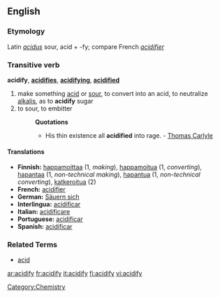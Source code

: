 ==English==
===Etymology===
Latin ''[[acidus]]'' sour, acid + -fy; compare French ''[[acidifier]]''
===Transitive verb===
'''acidify''', '''[[acidifies]]''', '''[[acidifying]]''', '''[[acidified]]'''

# make something [[acid]] or [[sour]], to convert into an acid, to neutralize [[alkalis]], as to '''acidify''' sugar
# to sour, to embitter
#:'''Quotations'''
#:*His thin existence all '''acidified''' into rage. - [[Thomas Carlyle]]

====Translations====
* '''Finnish:''' [[happamoittaa]] (1, ''making''), [[happamoitua]] (1, ''converting''), [[hapantaa]] (1, ''non-technical making''), [[hapantua]] (1, ''non-technical converting''), [[katkeroitua]] (2)
* '''French:''' [[acidifier]]
* '''German:''' [[Säuern sich]]
* '''Interlingua:''' [[acidificar]]
* '''Italian:''' [[acidificare]]
* '''Portuguese:''' [[acidificar]]
* '''Spanish:''' [[acidificar]]

===Related Terms===
*[[acid]]

[[Category:Chemistry]]

[[ar:acidify]]
[[fr:acidify]]
[[it:acidify]]
[[fi:acidify]]
[[vi:acidify]]